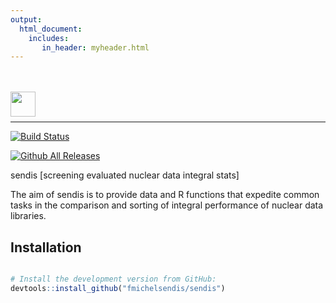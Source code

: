 ```yaml
---
output:
  html_document:
    includes:
       in_header: myheader.html 
---
```

<!-- <link rel="shortcut icon" type="image/x-icon"href="man/figures/favicon.ico"> -->

<br><br>
<img src="man/figures/sendis.png" align="left" height = 40/> 
<br><br>
<hr>

 
[![Build Status](https://travis-ci.org/fmichelsendis/sendis.svg?branch=master)](https://travis-ci.org/fmichelsendis/sendis)

[![Github All Releases](https://img.shields.io/github/downloads/fmichelsendis/sendis/total.svg)]()

sendis [screening evaluated nuclear data integral stats]

The aim of sendis is to provide data and R functions that expedite common tasks in the comparison and sorting of integral performance of nuclear data libraries. 


## Installation 

```r

# Install the development version from GitHub:
devtools::install_github("fmichelsendis/sendis")

```


 
